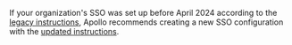 <Tip>

If your organization's SSO was set up before April 2024 according to the [legacy instructions](#legacy-setup), Apollo recommends creating a new SSO configuration with the [updated instructions](#setup).

</Tip>
